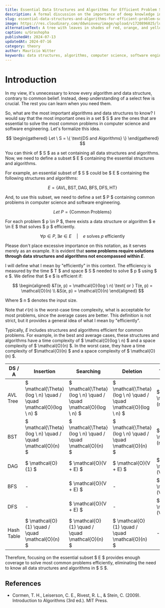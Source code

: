 ```yaml
---
title: Essential Data Structures and Algorithms for Efficient Problem Solving
description: A formal discussion on the importance of deep knowledge in select data structures and algorithms.
slug: essential-data-structures-and-algorithms-for-efficient-problem-solving
image: https://res.cloudinary.com/ddwnioveu/image/upload/v1720896025/lupj3nt5rxkjhrfvwxnq.jpg
alternativeText: A tree with leaves in shades of red, orange, and yellow in full bloom.
caption: u/Grashopha
publishedAt: 2024-07-13
updatedAt: 2024-07-16
category: theory
author: Maurício Witter
keywords: data structures, algorithms, computer science, software engineering, AVL tree, BST, DAG, BFS, DFS, hash table, efficient problem solving
---
```


# Introduction

In my view, it's unnecessary to know every algorithm and data structure, contrary to common belief. Instead, deep understanding of a select few is crucial. The rest you can learn when you need them.

So, what are the most important algorithms and data structures to know? I would say that the most important ones in a set $ S $ are the ones that are essential to solve the most common problems in computer science and software engineering. Let's formalize this idea.

$$
\begin{gathered}
Let \ S = \{ \text{DS and Algorithms} \}
\end{gathered}
$$

You can think of $ S $ as a set containing all data structures and algorithms. Now, we need to define a subset $ E $ containing the essential structures and algorithms.

For example, an essential subset of $ S $ could be $ E $ containing the following structures and algorithms:

$$
E = \{ \text{AVL}, \text{BST}, \text{DAG}, \text{BFS}, \text{DFS}, \text{HT} \}
$$

And, to use this subset, we need to define a set $ P $ containing common problems in computer science and software engineering.

$$
Let \ P = \{ \text{Common Problems} \}
$$

For each problem $ p \in P $, there exists a data structure or algorithm $ e \in E $ that solves $ p $ efficiently.

$$
\forall p \in P, \exists e \in E \quad \vert \quad  e \text{ solves } p \text{ efficiently}
$$

<High>Please don't place excessive importance on this notation, as it serves merely as an example</High>. It is evident that **some problems require solutions through data structures and algorithms not encompassed within $E$**.

I will define what I mean by "efficiently" in this context. The efficiency is measured by the time $ T $ and space $ S $ needed to solve $ p $ using $ e $. We define that $ e $ is efficient if:

$$
\begin{aligned}
&T(e, p) = \mathcal{O}(log \ n) \text{ or } T(e, p) = \mathcal{O}(n) \\
&S(e, p) = \mathcal{O}(n)
\end{aligned}
$$

Where $ n $ denotes the input size.

Note that $\mathcal{O}(n)$ is the worst-case time complexity, what is acceptable for most problems, since the average cases are better. This definition is not strict, but it provides a general idea of what I mean by "efficiently".

Typically, $E$ includes structures and algorithms efficient for common problems. For example, in the best and average cases, these structures and algorithms have a time complexity of $ \mathcal{O}(log \ n) $ and a space complexity of $ \mathcal{O}(n) $. In the worst case, they have a time complexity of $\mathcal{O}(n) $ and a space complexity of $ \mathcal{O}(n) $.

| DS / A     | Insertion                                                        | Searching                                                        | Deletion                                                         | Traversal              |
| ---------- | ---------------------------------------------------------------- | ---------------------------------------------------------------- | ---------------------------------------------------------------- | ---------------------- |
| AVL Tree   | $ \mathcal{\Theta}(log \ n) \quad / \quad \mathcal{O}(log \ n) $ | $ \mathcal{\Theta}(log \ n) \quad / \quad \mathcal{O}(log \ n) $ | $ \mathcal{\Theta}(log \ n) \quad / \quad \mathcal{O}(log \ n) $ | $ \mathcal{O}(n) $     |
| BST        | $ \mathcal{\Theta}(log \ n) \quad / \quad \mathcal{O}(n) $       | $ \mathcal{\Theta}(log \ n) \quad / \quad \mathcal{O}(n) $       | $ \mathcal{\Theta}(log \ n) \quad / \quad \mathcal{O}(n) $       | $ \mathcal{O}(n) $     |
| DAG        | $ \mathcal{O}(1) $                                               | $ \mathcal{O}(V + E) $                                           | $ \mathcal{O}(V + E) $                                           | $ \mathcal{O}(V + E) $ |
| BFS        | -                                                                | $ \mathcal{O}(V + E) $                                           | -                                                                | $ \mathcal{O}(V + E) $ |
| DFS        | -                                                                | $ \mathcal{O}(V + E) $                                           | -                                                                | $ \mathcal{O}(V + E) $ |
| Hash Table | $ \mathcal{O}(1) \quad / \quad \mathcal{O}(n) $                  | $ \mathcal{O}(1) \quad / \quad \mathcal{O}(n) $                  | $ \mathcal{O}(1) \quad / \quad \mathcal{O}(n) $                  | -                      |

Therefore, focusing on the essential subset $ E $ provides enough coverage to solve most common problems efficiently, eliminating the need to know all data structures and algorithms in $ S $.

## References

- Cormen, T. H., Leiserson, C. E., Rivest, R. L., & Stein, C. (2009). Introduction to Algorithms (3rd ed.). MIT Press.
